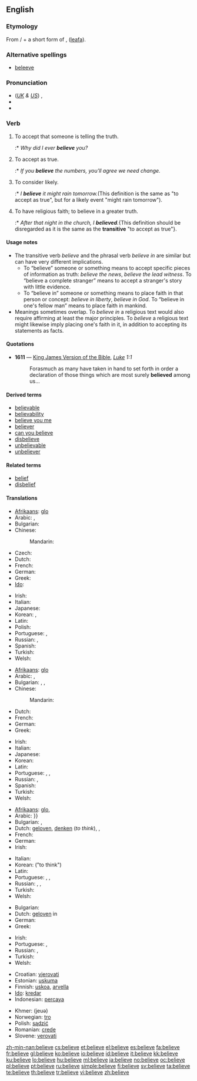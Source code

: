 ==English==

{{rank|kind|form|hundred|280|believe|white|means|thus}}

===Etymology===
From {{term|be-}}/{{term|ge-}} + a short form of {{etyl|ang}} {{term|gelyfan|ġelȳfan}}, ([[leafa]]).

===Alternative spellings===
* [[beleeve]] {{italbrac|obsolete}}

===Pronunciation===
* (''[[Received Pronunciation|UK]] & [[General American|US]]'') {{IPA|/bɪˈliːv/|/bəˈliːv/}}, {{SAMPA|/bI"li:v/|/b@"li:v/}}
* {{audio|en-us-believe.ogg|Audio (US)}}
* {{hyphenation|be|lieve}}

===Verb===
{{en-verb|believ|ing}}

# {{transitive}} To accept that someone is telling the truth.
#:* ''Why did I ever '''believe''' you?''
# {{transitive}} To accept as true.
#:* ''If you '''believe''' the numbers, you'll agree we need change.''
# {{transitive}} To consider likely.
#:* ''I '''believe''' it might rain tomorrow.''(This definition is the same as "to accept as true", but for a likely event "might rain tomorrow").
# {{intransitive}} To have religious faith; to believe in a greater truth.
#:* ''After that night in the church, I '''believed'''.''{This definition should be disregarded as it is the same as the '''transitive''' "to accept as true"}.

====Usage notes====
* The transitive verb ''believe'' and the phrasal verb ''believe in'' are similar but can have very different implications.
** To “believe” someone or something means to accept specific pieces of information as truth: ''believe the news'', ''believe the lead witness''. To “believe a complete stranger” means to accept a stranger's story with little evidence.
** To “believe in” someone or something means to place faith in that person or concept: ''believe in liberty'', ''believe in God''. To “believe in one's fellow man” means to place faith in mankind.
* Meanings sometimes overlap. To ''believe in'' a religious text would also require affirming at least the major principles. To ''believe'' a religious text might likewise imply placing one's faith in it, in addition to accepting its statements as facts.

====Quotations====
* '''1611''' — [[w:King James Version of the Bible|King James Version of the Bible]], ''[[s:Bible (King James)/Luke|Luke]] 1:1''
*: Forasmuch as many have taken in hand to set forth in order a declaration of those things which are most surely '''believed''' among us...

====Derived terms====
* [[believable]]
* [[believability]]
* [[believe you me]]
* [[believer]]
* [[can you believe]]
* [[disbelieve]]
* [[unbelievable]]
* [[unbeliever]]

====Related terms====
* [[belief]]
* [[disbelief]]

====Translations====
{{trans-top|to accept that someone is telling the truth (object: person)}}
* [[Afrikaans]]: [[glo]]
* Arabic: {{t|ar|اعتقد|tr=i3táqada|sc=Arab}},  {{t|ar|ظن|tr=Zánna|sc=Arab}}
* Bulgarian: {{t|bg|вярвам|sc=Cyrl}}
* Chinese:
*: Mandarin: {{t|zh|相信|tr=xiāngxìn|sc=Hani}}
* Czech: {{t+|cs|věřit}}
* Dutch: {{t+|nl|geloven}}
* French: {{t+|fr|croire}}
* German: {{t+|de|glauben}}
* Greek: {{t+|el|πιστεύω|tr=pistévo|sc=Grek}}
* [[Ido]]: {{t+|io|kredar|xs=Ido}}
{{trans-mid}}
* Irish: {{t-|ga|creid|xs=Irish}}
* Italian: {{t|it|credere}}
* Japanese: {{t|ja|信じる|tr=しんじる, shinjiru|sc=Jpan}}
* Korean: {{t+|ko|믿다|sc=Hang}},  {{t+|ko|믿다|tr=mitda|sc=Kore}}
* Latin: {{t+|la|credo|alt=crēdō}}
* Polish: {{t|pl|wierzyć}}
* Portuguese: {{t+|pt|acreditar}}, {{t+|pt|crer}}
* Russian:  {{t+|ru|верить|tr=vérit’|sc=Cyrl}} {{impf}},  {{t|ru|поверить|tr=povérit'|sc=Cyrl}} {{pf}}
* Spanish: {{t|es|creer}}
* Turkish: {{t+|tr|inanmak}}
* Welsh: {{t+|cy|credu|xs=Welsh}}
{{trans-bottom}}

{{trans-top|to accept as true}}
* [[Afrikaans]]: [[glo]]
* Arabic: {{t|ar|اعتقد|tr=i`taqada|sc=Arab}},  {{t|ar|امن ب|tr=amana bi-|sc=Arab}}
* Bulgarian: {{t|bg|вярвам|sc=Cyrl}},  {{t|bg|смятам|sc=Cyrl}},  {{t|bg|мисля|sc=Cyrl}}
* Chinese:
*: Mandarin: {{t|zh|相信|tr=xiāngxìn|sc=Hani}}
* Dutch: {{t+|nl|geloven}}
* French: {{t+|fr|croire}}
* German: {{t+|de|glauben}}
* Greek: {{t+|el|πιστεύω|tr=pistévo|sc=Grek}}
{{trans-mid}}
* Irish: {{t-|ga|creid|xs=Irish}}
* Italian: {{t|it|credere}}
* Japanese: {{t|ja|信じる|tr=しんじる, shinjiru|sc=Jpan}}
* Korean: {{t+|ko|믿다|sc=Hang}}
* Latin: {{t+|la|credo|alt=crēdō}}
* Portuguese: {{t+|pt|acreditar}}, {{t+|pt|crer}}, {{t+|pt|confiar}}
* Russian:  {{t+|ru|верить|tr=vérit’|sc=Cyrl}} {{impf}},  {{t|ru|поверить|tr=povérit'|sc=Cyrl}} {{pf}}
* Spanish: {{t|es|creer}}
* Turkish: {{t+|tr|inanmak}}
* Welsh: {{t+|cy|credu|xs=Welsh}}
{{trans-bottom}}

{{trans-top|to consider likely}}
* [[Afrikaans]]: [[glo]],  {{t-|af|glo|xs=Afrikaans}}
* Arabic: {{t-|ar|ظن||tr=Zanna|sc=Arab}}}}
* Bulgarian: {{t|bg|смятам|sc=Cyrl}},  {{t|bg|мисля|sc=Cyrl}}
* Dutch: [[geloven]], [[denken]] (''to think''),  {{t+|nl|geloven}},  {{qualifier|to think}} {{t+|nl|denken}}
* French: {{t+|fr|croire}}
* German: {{t+|de|glauben}}
* Irish: {{t-|ga|creid|xs=Irish}}
{{trans-mid}}
* Italian: {{t+|it|credere}}
* Korean: {{t+|ko|생각하다|sc=Hang}} ("to think")
* Latin: {{t+|la|credo|alt=crēdō}}
* Portuguese: {{t+|pt|acreditar}}, {{t+|pt|crer}}, {{t+|pt|achar}}
* Russian: {{t+|ru|полагать|tr=polagát'|sc=Cyrl}}, {{t+|ru|считать|tr=š'itát'|sc=Cyrl}}, {{t+|ru|думать|tr=dúmat'|sc=Cyrl}}
* Turkish: {{t+|tr|inanmak}}
* Welsh: {{t+|cy|credu|xs=Welsh}}
{{trans-bottom}}

{{trans-top|to have religious faith; to believe in a greater truth}}
* Bulgarian: {{t|bg|вярвам|sc=Cyrl}}
* Dutch: [[geloven]] in
* German: {{t+|de|glauben}}
* Greek: {{t+|el|πιστεύω|tr=pistévo|sc=Grek}}
{{trans-mid}}
* Irish: {{t-|ga|creid|xs=Irish}}
* Portuguese: {{t+|pt|acreditar}}, {{t+|pt|crer}}
* Russian: {{t+|ru|верить|tr=v'érit'|sc=Cyrl}} {{impf}}, {{t|ru|поверить|tr=pov'érit'|sc=Cyrl}} {{pf}}
* Turkish: {{t+|tr|inanmak}}
* Welsh: {{t+|cy|credu|xs=Welsh}}
{{trans-bottom}}

{{checktrans-top}}
* Croatian: [[vjerovati]]
* Estonian: [[uskuma]]
* Finnish: [[uskoa]], [[arvella]]
* [[Ido]]: [[kredar]]
* Indonesian: [[percaya]]
{{trans-mid}}
* Khmer: {{Khmr|[[ជឿ]]}} (jeuə)
* Norwegian: [[tro]]
* Polish: [[sądzić]]
* Romanian: [[crede]]
* Slovene: [[verovati]]
{{trans-bottom}}

[[zh-min-nan:believe]]
[[cs:believe]]
[[et:believe]]
[[el:believe]]
[[es:believe]]
[[fa:believe]]
[[fr:believe]]
[[gl:believe]]
[[ko:believe]]
[[io:believe]]
[[id:believe]]
[[it:believe]]
[[kk:believe]]
[[ku:believe]]
[[lo:believe]]
[[hu:believe]]
[[ml:believe]]
[[ja:believe]]
[[no:believe]]
[[oc:believe]]
[[pl:believe]]
[[pt:believe]]
[[ru:believe]]
[[simple:believe]]
[[fi:believe]]
[[sv:believe]]
[[ta:believe]]
[[te:believe]]
[[th:believe]]
[[tr:believe]]
[[vi:believe]]
[[zh:believe]]
